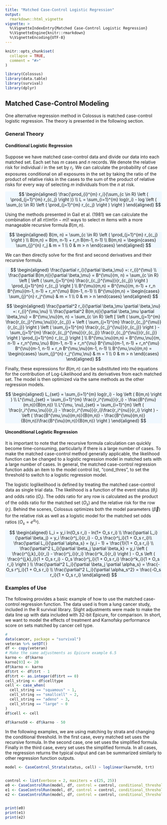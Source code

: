```yaml
---
title: "Matched Case-Control Logistic Regression"
output:
  rmarkdown::html_vignette
vignette: >
  %\VignetteIndexEntry{Matched Case-Control Logistic Regression}
  %\VignetteEngine{knitr::rmarkdown}
  %\VignetteEncoding{UTF-8}
---
```


```r
knitr::opts_chunk$set(
  collapse = TRUE,
  comment = "#>"
)
```

```r
library(Colossus)
library(data.table)
library(survival)
library(dplyr)
```

## Matched Case-Control Modeling

One alternative regression method in Colossus is matched case-control logistic regression. The theory is presented in the following section.

### General Theory

#### Conditional Logistic Regression

Suppose we have matched case-control data and divide our data into each matched set. Each set has $m$ cases and $n$ records. We denote the relative risk for individual $i$ in the set by $r_i$. We can calculate the probability of case exposures conditional on all exposures in the set by taking the ratio of the product of relative risks in the cases to the sum of the product of relative risks for every way of selecting $m$ individuals from the $n$ at risk.

<p class="text-center" style="background-color: aliceblue">
$$
\begin{aligned}
    \frac{\prod_{i}^{m} r_i}{\sum_{c \in R} \left ( \prod_{j=1}^{m} r_{c_j} \right )} \\
    L = \sum_{i=1}^{m} log(r_i) - log \left ( \sum_{c \in R} \left ( \prod_{j=1}^{m} r_{c_j} \right ) \right )
\end{aligned}
$$
</p>

Using the methods presented in Gail et al. (1981) we can calculate the combination of all $n!/m!(n-m)!$ ways to select $m$ items with a more manageable recursive formula $B(m,n)$.

<p class="text-center" style="background-color: aliceblue">
$$
\begin{aligned}
    B(m, n) = \sum_{c \in R} \left ( \prod_{j=1}^{m} r_{c_j} \right ) \\
    B(m,n) = B(m, n-1) + r_n B(m-1, n-1) \\
    B(m,n) = \begin{cases}
     \sum_{j}^{n} r_j & m = 1 \\
     0                & m > n
    \end{cases}
\end{aligned}
$$
</p>

We can then directly solve for the first and second derivatives and their recursive formula.

<p class="text-center" style="background-color: aliceblue">
$$
\begin{aligned}
    \frac{\partial r_i}{\partial \beta_\mu} =: r_{i}^{\mu} \\
    \frac{\partial B(m,n)}{\partial \beta_\mu} = B^{\mu}(m, n) = \sum_{c \in R} \left [ \left ( \sum_{j=1}^{m} \frac{r_{c_j}^{\mu}}{r_{c_j}} \right ) \prod_{j=1}^{m} r_{c_j} \right ] \\
    B^{\mu}(m,n) = B^{\mu}(m, n-1) + r_n B^{\mu}(m-1, n-1) + r_n^{\mu} B(m-1, n-1) \\
    B^{\mu}(m,n) = \begin{cases}
     \sum_{j}^{n} r_j^{\mu} & m = 1 \\
     0                & m > n
    \end{cases}
\end{aligned}
$$
</p>

<p class="text-center" style="background-color: aliceblue">
$$
\begin{aligned}
    \frac{\partial^2 r_i}{\partial \beta_\mu \partial \beta_\nu} =: r_{i}^{\mu,\nu} \\
    \frac{\partial^2 B(m,n)}{\partial \beta_\mu \partial \beta_\nu} = B^{\mu,\nu}(m, n) = \sum_{c \in R} \left [ \left ( \sum_{j=1}^{m} \frac{r_{c_j}^{\mu,\nu}}{r_{c_j}} +
     \left ( \sum_{j=1}^{m} \frac{r_{c_j}^{\mu}}{r_{c_j}} \right ) \left ( \sum_{j=1}^{m} \frac{r_{c_j}^{\nu}}{r_{c_j}} \right ) - \sum_{j=1}^{m} \frac{r_{c_j}^{\mu}}{r_{c_j}} \frac{r_{c_j}^{\nu}}{r_{c_j}} \right ) \prod_{j=1}^{m} r_{c_j} \right ] \\
    B^{\mu,\nu}(m,n) = B^{\mu,\nu}(m, n-1) + r_n^{\mu,\nu} B(m-1, n-1) + r_n^{\nu} B^{\mu}(m-1, n-1) + r_n^{\mu} B^{\nu}(m-1, n-1) + r_n B^{\mu,\nu}(m-1, n-1) \\
    B^{\mu,\nu}(m,n) = \begin{cases}
     \sum_{j}^{n} r_j^{\mu,\nu} & m = 1 \\
     0                & m > n
    \end{cases}
\end{aligned}
$$
</p>

Finally, these expressions for $B(m,n)$ can be substituted into the equations for the contribution of Log-Likelihood and its derivatives from each matched set. The model is then optimized via the same methods as the other regression models.

<p class="text-center" style="background-color: aliceblue">
$$
\begin{aligned}
    L_{set} = \sum_{i=1}^{m} log(r_i) - log \left ( B(m,n) \right ) \\
    L^{\mu}_{set} = \sum_{i=1}^{m} \frac{r_i^{\mu}}{r_i} - \frac{B^{\mu}(m,n)}{B(m,n)} \\
    L^{\mu, \nu}_{set} = \sum_{i=1}^{m} \left ( \frac{r_i^{\mu,\nu}}{r_i} - \frac{r_i^{\mu}}{r_i}\frac{r_i^{nu}}{r_i} \right ) - \left ( \frac{B^{\mu,\nu}(m,n)}{B(m,n)} - \frac{B^{\mu}(m,n)}{B(m,n)}\frac{B^{\nu}(m,n)}{B(m,n)}  \right )
\end{aligned}
$$
</p>

#### Unconditional Logistic Regression

It is important to note that the recursive formula calculation can quickly become time-consuming, particularly if there is a large number of cases. To make the matched case-control method generally applicable, the likelihood function can be changed to a logistic regression model in matched sets with a large number of cases. In general, the matched case-control regression function adds an item to the model control list, "cond_thres", to set the threshold to switch to a logistic regression model.

The logistic loglikelihood is defined by treating the matched case-control data as single trial data. The likelihood is a function of the event status ($\theta_i$) and odds ratio ($O_i$). The odds ratio for any row is calculated as the product of the odds ratio for the matched set ($O_s$) and the relative risk for the row ($r_i$). Behind the scenes, Colossus optimizes both the model parameters ($\vec{\beta}$) for the relative risk as well as a logistic model for the matched set odds ratios ($O_s=e^{\alpha_s}$).

<p class="text-center" style="background-color: aliceblue">
$$
\begin{aligned}
    L_i = y_i ln(O_s r_i) - ln(1+ O_s r_i) \\
    \frac{\partial L_i}{\partial \beta_j} = y_i \frac{r^j_i}{r_i} - O_s \frac{r^j_i}{1 + O_s r_i}\\
    \frac{\partial L_i}{\partial \alpha_s} = (y_i - 1) + \frac{1}{1 + O_s r_i} \\
    \frac{\partial^2 L_i}{\partial \beta_j \partial \beta_k} = y_i \left ( \frac{r^{j,k}_i}{r_i} - \frac{r^j_i}{r_i} \frac{r^k_i}{r_i} \right ) - O_s \left ( \frac{r^{j,k}_i}{1 + O_s r_i} - O_s \frac{r^j_i}{1 + O_s r_i} \frac{r^k_i}{1 + O_s r_i} \right ) \\
    \frac{\partial^2 L_i}{\partial \beta_j \partial \alpha_s} = \frac{-O_s r^j_i}{1 + O_s r_i} \\
    \frac{\partial^2 L_i}{\partial \alpha_s^2} = \frac{-O_s r_i}{1 + O_s r_i}
\end{aligned}
$$
</p>

### Examples of Use

The following provides a basic example of how to use the matched case-control regression function. The data used is from a lung cancer study, included in the R survival library. Slight adjustments were made to make the data line up with data included with 32-bit Epicure, for comparison. In short, we want to model the effects of treatment and Karnofsky performance score on sets matched by cancer cell type.

```r
#
data(cancer, package = "survival")
veteran %>% setDT()
df <- copy(veteran)
# Make the same adjustments as Epicure example 6.5
karno <- df$karno
karno[93] <- 20
df$karno <- karno
df$trt <- df$trt - 1
df$trt <- as.integer(df$trt == 0)
cell_string <- df$celltype
cell <- case_when(
  cell_string == "squamous" ~ 1,
  cell_string == "smallcell" ~ 2,
  cell_string == "adeno" ~ 3,
  cell_string == "large" ~ 0
)
df$cell <- cell

df$karno50 <- df$karno - 50
```

In the following examples, we are using matching by strata and changing the conditional threshold. In the first case, every matched set uses the recursive formula. In the second case, one set uses the simplified formula. Finally in the third case, every set uses the simplified formula. In all cases, the regression returns the typical output and can be summarized similarly to other regression function outputs.

```r
model <- CaseControl_Strata(status, cell) ~ loglinear(karno50, trt)


control <- list(verbose = 2, maxiters = c(25, 25))
e0 <- CaseControlRun(model, df, control = control, conditional_threshold = 100)
e1 <- CaseControlRun(model, df, control = control, conditional_threshold = 40)
e2 <- CaseControlRun(model, df, control = control, conditional_threshold = 0)


print(e0)
print(e1)
print(e2)
```
